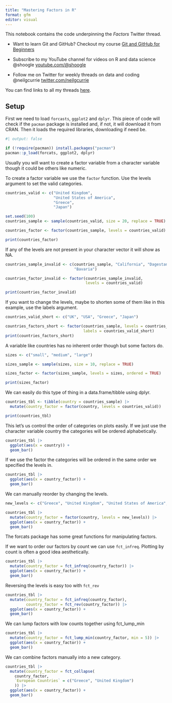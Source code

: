 ```yaml
---
title: "Mastering Factors in R"
format: gfm
editor: visual
---
```


This notebook contains the code underpinning the *Factors* Twitter thread.

-   Want to learn Git and GitHub? Checkout my course [Git and GitHub for Beginners](https://www.shoogle.co/challenge-page/git-and-github-for-beginners)

-   Subscribe to my YouTube channel for videos on R and data science @shoogle [youtube.com/\@shoogle](www.youtube.com/@shoogle)

-   Follow me on Twitter for weekly threads on data and coding @neilgcurrie [twitter.com/neilgcurrie](www.twitter.com/neilgcurrie)

You can find links to all my threads [here](https://github.com/neilcuz/threads).

## Setup

First we need to load `forcasts`, `ggplot2` and `dplyr`. This piece of code will check if the `pacman` package is installed and, if not, it will download it from CRAN. Then it loads the required libraries, downloading if need be.

```r
#| output: false

if (!require(pacman)) install.packages("pacman")
pacman::p_load(forcats, ggplot2, dplyr)
```

Usually you will want to create a factor variable from a character variable though it could be others like numeric. 

To create a factor variable we use the `factor` function. Use the levels argument to set the valid categories.

```r
countries_valid <- c("United Kingdom", 
                     "United States of America", 
                     "Greece",
                     "Japan")

set.seed(100)
countries_sample <- sample(countries_valid, size = 20, replace = TRUE)

countries_factor <- factor(countries_sample, levels = countries_valid)

print(countries_factor)
```
If any of the levels are not present in your character vector it will show as NA.

```r
countries_sample_invalid <- c(countries_sample, "California", "Dagestan", 
                              "Bavaria")

countries_factor_invalid <- factor(countries_sample_invalid, 
                                   levels = countries_valid)

print(countries_factor_invalid)
```
If you want to change the levels, maybe to shorten some of them like in this example, use the labels argument.

```r
countries_valid_short <- c("UK", "USA", "Greece", "Japan")

countries_factors_short <- factor(countries_sample, levels = countries_valid, 
                                  labels = countries_valid_short)
print(countries_factors_short)
```

A variable like countries has no inherent order though but some factors do.

```r
sizes <- c("small", "medium", "large")

sizes_sample <- sample(sizes, size = 10, replace = TRUE)

sizes_factor <- factor(sizes_sample, levels = sizes, ordered = TRUE)

print(sizes_factor)
```

We can easily do this type of thing in a data.frame/tibble using dplyr.

```r
countries_tbl <- tibble(country = countries_sample) |> 
  mutate(country_factor = factor(country, levels = countries_valid))

print(countries_tbl)
```

This let's us control the order of categories on plots easily. If we just use the character variable country the categories will be ordered alphabetically.

```r
countries_tbl |> 
  ggplot(aes(x = country)) +
  geom_bar()
```

If we use the factor the categories will be ordered in the same order we specified the levels in.

```r
countries_tbl |> 
  ggplot(aes(x = country_factor)) +
  geom_bar()
```

We can manually reorder by changing the levels.

```r

new_levels <- c("Greece", "United Kingdom", "United States of America", "Japan")

countries_tbl |> 
  mutate(country_factor = factor(country, levels = new_levels)) |>   
  ggplot(aes(x = country_factor)) +
  geom_bar()
```

The forcats package has some great functions for manipulating factors.

If we want to order our factors by count we can use `fct_infreq`. Plotting by count is often a good idea aesthetically.

```r
countries_tbl |> 
  mutate(country_factor = fct_infreq(country_factor)) |>   
  ggplot(aes(x = country_factor)) +
  geom_bar()
```

Reversing the levels is easy too with `fct_rev`

```r
countries_tbl |> 
  mutate(country_factor = fct_infreq(country_factor),
         country_factor = fct_rev(country_factor)) |>   
  ggplot(aes(x = country_factor)) +
  geom_bar()
```
We can lump factors with low counts together using fct_lump_min


```r
countries_tbl |> 
  mutate(country_factor = fct_lump_min(country_factor, min = 5)) |>    
  ggplot(aes(x = country_factor)) +
  geom_bar()
```

We can combine factors manually into a new category.

```r
countries_tbl |> 
  mutate(country_factor = fct_collapse(
    country_factor,
    `European Countries` = c("Greece", "United Kingdom")
    )) |>    
  ggplot(aes(x = country_factor)) +
  geom_bar()
```

